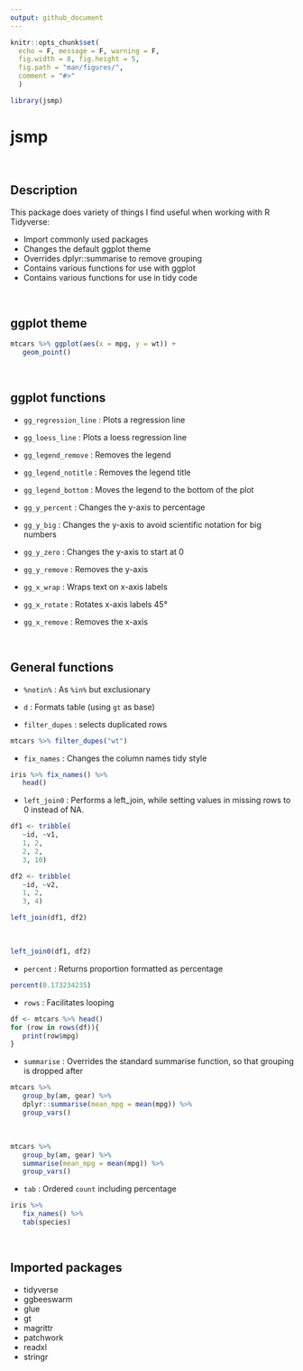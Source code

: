 ---
output: github_document
---

<!-- README.md is generated from README.Rmd. Please edit that file -->


```{r setup, include=FALSE,echo=FALSE}
knitr::opts_chunk$set(
  echo = F, message = F, warning = F,
  fig.width = 8, fig.height = 5,
  fig.path = "man/figures/",
  comment = "#>"
  )

library(jsmp)
```


# jsmp

<br>

## Description

This package does variety of things I find useful when working with R Tidyverse:

- Import commonly used packages
- Changes the default ggplot theme
- Overrides dplyr::summarise to remove grouping
- Contains various functions for use with ggplot
- Contains various functions for use in tidy code


<br>

## ggplot theme

```{r}
mtcars %>% ggplot(aes(x = mpg, y = wt)) +
   geom_point()
```

<br>

## ggplot functions

- `gg_regression_line` : Plots a regression line

- `gg_loess_line` : Plots a loess regression line

- `gg_legend_remove` : Removes the legend

- `gg_legend_notitle` : Removes the legend title

- `gg_legend_bottom` : Moves the legend to the bottom of the plot

- `gg_y_percent` : Changes the y-axis to percentage

- `gg_y_big` : Changes the y-axis to avoid scientific notation for big numbers

- `gg_y_zero` : Changes the y-axis to start at 0

- `gg_y_remove` : Removes the y-axis

- `gg_x_wrap` : Wraps text on x-axis labels

- `gg_x_rotate` : Rotates x-axis labels 45&deg;

- `gg_x_remove` : Removes the x-axis



<br>

## General functions

- `%notin%` : As `%in%` but exclusionary

- `d` : Formats table (using `gt` as base)

- `filter_dupes` : selects duplicated rows

```{r, echo = T}
mtcars %>% filter_dupes("wt")
```

- `fix_names` : Changes the column names tidy style

```{r, echo = T}
iris %>% fix_names() %>% 
   head()
```

- `left_join0` : Performs a left_join, while setting values in missing rows to 0 instead of NA.

```{r, echo = T}
df1 <- tribble(
   ~id, ~v1,
   1, 2,
   2, 2,
   3, 10)

df2 <- tribble(
   ~id, ~v2,
   1, 2,
   3, 4)

left_join(df1, df2)
```

<br>

```{r, echo = T}
left_join0(df1, df2)
```


- `percent` : Returns proportion formatted as percentage

```{r, echo = T}
percent(0.173234235)
```

- `rows` :  Facilitates looping

```{r, echo = T}
df <- mtcars %>% head()
for (row in rows(df)){
   print(row$mpg)
}
```


- `summarise` : Overrides the standard summarise function, so that grouping is dropped after


```{r, echo = T}
mtcars %>% 
   group_by(am, gear) %>% 
   dplyr::summarise(mean_mpg = mean(mpg)) %>% 
   group_vars()
```

<br>

```{r, echo = T}
mtcars %>% 
   group_by(am, gear) %>% 
   summarise(mean_mpg = mean(mpg)) %>% 
   group_vars()
```


- `tab` : Ordered `count` including percentage

```{r, echo = T}
iris %>% 
   fix_names() %>% 
   tab(species)
```


<br>

## Imported packages

- tidyverse
- ggbeeswarm
- glue
- gt
- magrittr
- patchwork
- readxl
- stringr
